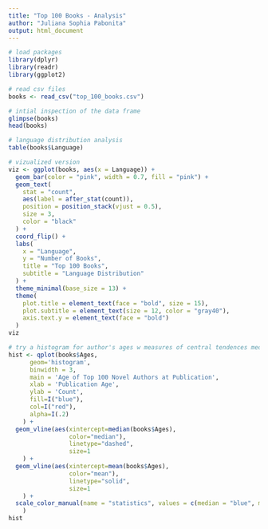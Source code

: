 ```yaml
---
title: "Top 100 Books - Analysis"
author: "Juliana Sophia Pabonita"
output: html_document
---
```


```r
# load packages
library(dplyr)
library(readr)
library(ggplot2)
```

```r
# read csv files
books <- read_csv("top_100_books.csv")

# intial inspection of the data frame
glimpse(books)
head(books)
```

```r
# language distribution analysis
table(books$Language)

# vizualized version
viz <- ggplot(books, aes(x = Language)) +
  geom_bar(color = "pink", width = 0.7, fill = "pink") +
  geom_text(
    stat = "count",
    aes(label = after_stat(count)),
    position = position_stack(vjust = 0.5),
    size = 3,
    color = "black"
  ) +
  coord_flip() +
  labs(
    x = "Language",
    y = "Number of Books",
    title = "Top 100 Books",
    subtitle = "Language Distribution"
  ) +
  theme_minimal(base_size = 13) +
  theme(
    plot.title = element_text(face = "bold", size = 15),
    plot.subtitle = element_text(size = 12, color = "gray40"),
    axis.text.y = element_text(face = "bold")
  )
viz
```
```r
# try a histogram for author's ages w measures of central tendences median and mean
hist <- qplot(books$Ages,
      geom='histogram',
      binwidth = 3,  
      main = 'Age of Top 100 Novel Authors at Publication', 
      xlab = 'Publication Age',
      ylab = 'Count',
      fill=I("blue"), 
      col=I("red"), 
      alpha=I(.2)
    ) +
  geom_vline(aes(xintercept=median(books$Ages),
                 color="median"), 
                 linetype="dashed",
                 size=1
    ) +
  geom_vline(aes(xintercept=mean(books$Ages),
                 color="mean"), 
                 linetype="solid",
                 size=1
    ) +
  scale_color_manual(name = "statistics", values = c(median = "blue", mean = "red")
    )
hist
```